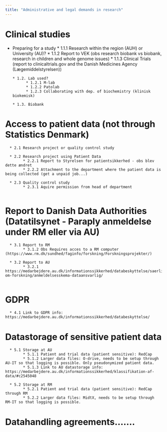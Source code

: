 ```yaml
---
title: "Administrative and legal demands in research"
---
```


# Clinical studies

* Preparing for a study
            * 1.1.1 Research within the region (AUH) or University (AU)?
            * 1.1.2 Report to VEK (obs research biobank vs biobank, research in children and whole genome issues)
            * 1.1.3 Clinical Trials (report to clinicaltrials.gov and the Danish Medicines Agency (Lægemiddelstyrelsen))
         
      * 1.2. Lab used?
            * 1.2.1 M-lab
            * 1.2.2 Patolab
            * 1.2.3 Collaborating with dep. of biochemistry (klinisk biokemisk)
      
      * 1.3. Biobank
      
 
# Access to patient data (not through Statistics Denmark)
      * 2.1 Research project or quality control study
      
      * 2.2 Research project using Patient Data
            * 2.2.1 Report to Styrelsen for patientsikkerhed - obs blev dette ændret
            * 2.2.2 Attachment to the department where the patient data is being collected (get a unpaid job...)
      
      * 2.3 Quality control study
            * 2.3.1 Aquire permission from head of department
      

# Report to Danish Data Authorities (Datatilsynet - Paraply anmeldelse under RM eller via AU)
      * 3.1 Report to RM
            * 3.1.2 Obs Requires acces to a RM computer (https://www.rm.dk/sundhed/faginfo/forskning/Forskningsprojekter/)
      
      * 3.2 Report to AU
            * 3.2.1 https://medarbejdere.au.dk/informationssikkerhed/databeskyttelse/saerligt-om-forskning/anmeldelsesskema-dataansvarlig/
     
 
# GDPR
      * 4.1 Link to GDPR info: https://medarbejdere.au.dk/informationssikkerhed/databeskyttelse/
 
 
# Datastorage of sensitive patient data
      * 5.1 Storage at AU
            * 5.1.1 Patient and trial data (patient sensitive): RedCap
            * 5.1.2 Larger data files: O-drive, needs to be setup through AU-IT so that logging is possible. Only pseudonymized patient data.
            * 5.1.3 Link to AU datastorage info: https://medarbejdere.au.dk/informationssikkerhed/klassifikation-af-data/#c2545048
      
      * 5.2 Storage at RM
            * 5.2.1 Patient and trial data (patient sensitive): RedCap through RM
            * 5.2.2 Larger data files: MidtX, needs to be setup through RM-IT so that logging is possible.  


# Datahandling agreements.......

